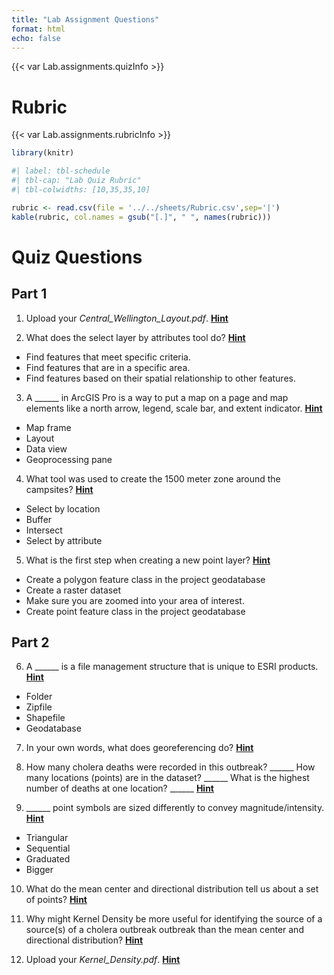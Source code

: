```yaml
---
title: "Lab Assignment Questions"
format: html
echo: false
---
```



{{< var Lab.assignments.quizInfo >}}

# Rubric

{{< var Lab.assignments.rubricInfo >}}

```r

library(knitr)
```

```r
#| label: tbl-schedule
#| tbl-cap: "Lab Quiz Rubric"
#| tbl-colwidths: [10,35,35,10]

rubric <- read.csv(file = '../../sheets/Rubric.csv',sep='|')
kable(rubric, col.names = gsub("[.]", " ", names(rubric)))

```

# Quiz Questions

## Part 1

(@) Upload your *Central_Wellington_Layout.pdf*. [**Hint**](instructions.qmd#make-your-first-map)


(@) What does the select layer by attributes tool do? [**Hint**](instructions.qmd#explore-your-data)

- Find features that meet specific criteria.
- Find features that are in a specific area.
- Find features based on their spatial relationship to other features.

(@) A ______ in ArcGIS Pro is a way to put a map on a page and map elements like a north arrow, legend, scale bar, and extent indicator. [**Hint**](instructions.qmd#make-a-layout)

- Map frame
- Layout
- Data view
- Geoprocessing pane


(@) What tool was used to create the 1500 meter zone around the campsites? [**Hint**](instructions.qmd#use-geoprocessing-tools)

- Select by location
- Buffer
- Intersect
- Select by attribute

(@) What is the first step when creating a new point layer? [**Hint**](instructions.qmd#create-points-on-a-map)

- Create a polygon feature class in the project geodatabase
- Create a raster dataset
- Make sure you are zoomed into your area of interest. 
- Create point feature class in the project geodatabase

## Part 2

(@) A ______ is a file management structure that is unique to ESRI products. [**Hint**](instructions.qmd#Geodatabases)

- Folder
- Zipfile
- Shapefile
- Geodatabase

(@) In your own words, what does georeferencing do? [**Hint**](instructions.qmd#georeferencing)

(@) How many cholera deaths were recorded in this outbreak? ______ How many locations (points) are in the dataset? ______ What is the highest number of deaths at one location? ______ [**Hint**](instructions.qmd#inspect-the-data)

(@) ______ point symbols are sized differently to convey magnitude/intensity. [**Hint**](instructions.qmd#symbolize-by-count)

- Triangular
- Sequential
- Graduated
- Bigger


(@) What do the mean center and directional distribution tell us about a set of points? [**Hint**](instructions.qmd#measures-of-central-tendency)

(@) Why might Kernel Density be more useful for identifying the source of a source(s) of a cholera outbreak outbreak than the mean center and directional distribution? [**Hint**](instructions.qmd#kernel-density)


(@) Upload your *Kernel_Density.pdf*. [**Hint**](instructions.qmd#kernel-density)
